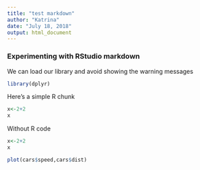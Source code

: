 ```yaml
---
title: "test markdown"
author: "Katrina"
date: "July 18, 2018"
output: html_document
---
```


### Experimenting with RStudio markdown

We can load our library and avoid showing the warning messages
```r
library(dplyr)
```
Here's a simple R chunk
```r
x<-2+2
x
```
Without R code
```r
x<-2+2
x
```

```r
plot(cars$speed,cars$dist)
```

